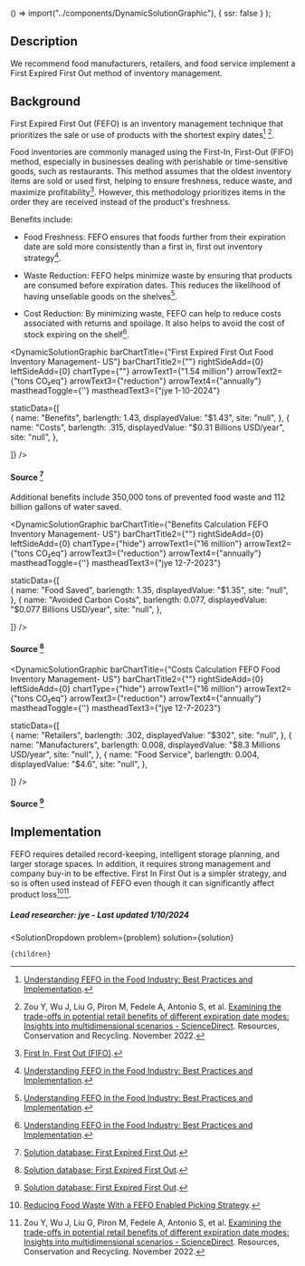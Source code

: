 



  () => import("../components/DynamicSolutionGraphic"),
  { ssr: false }
);




## Description


We recommend food manufacturers, retailers, and food service implement a First Expired First Out method of inventory management.


## Background

First Expired First Out (FEFO) is an inventory management technique that prioritizes the sale or use of products with the shortest expiry dates[^"3"] [^"5"].

Food inventories are commonly managed using the First-In, First-Out (FIFO) method, especially in businesses dealing with perishable or time-sensitive goods, such as restaurants. This method assumes that the oldest inventory items are sold or used first, helping to ensure freshness, reduce waste, and maximize profitability[^"1"]. However, this methodology prioritizes items in the order they are received instead of the product's freshness.




Benefits include:


- Food Freshness: FEFO ensures that foods further from their expiration date are sold more consistently than a first in, first out inventory strategy[^"3"].

- Waste Reduction: FEFO helps minimize waste by ensuring that products are consumed before expiration dates. This reduces the likelihood of having unsellable goods on the shelves[^"3"].

- Cost Reduction: By minimizing waste, FEFO can help to reduce costs associated with returns and spoilage. It also helps to avoid the cost of stock expiring on the shelf[^"3"].


<DynamicSolutionGraphic
  barChartTitle={"First Expired First Out Food Inventory Management- US"}
  barChartTitle2={""}
  rightSideAdd={0}
  leftSideAdd={0}
  chartType={""}
  arrowText1={"1.54 million"}
  arrowText2={"tons CO₂eq"}
  arrowText3={"reduction"}
  arrowText4={"annually"}
  mastheadToggle={''}
  mastheadText3={"jye 1-10-2024"}
 
 
  staticData={[  
     {
      name: "Benefits",
      barlength: 1.43,
      displayedValue: "$1.43",
      site: "null",
    },
    {
      name: "Costs",
      barlength: .315,
      displayedValue: "$0.31 Billions USD/year",
      site: "null",
    },
       
  ]}
/>
#### Source [^"2"]


Additional benefits include 350,000 tons of prevented food waste and 112 billion gallons of water saved.




<DynamicSolutionGraphic
  barChartTitle={"Benefits Calculation FEFO Inventory Management- US"}
  barChartTitle2={""}
  rightSideAdd={0}
  leftSideAdd={0}
  chartType={"hide"}
  arrowText1={"16 million"}
  arrowText2={"tons CO₂eq"}
  arrowText3={"reduction"}
  arrowText4={"annually"}
  mastheadToggle={''}
  mastheadText3={"jye 12-7-2023"}
 
 
  staticData={[  
     {
      name: "Food Saved",
      barlength: 1.35,
      displayedValue: "$1.35",
      site: "null",
    },
    {
      name: "Avoided Carbon Costs",
      barlength: 0.077,
      displayedValue: "$0.077 Billions USD/year",
      site: "null",
    },
       
  ]}
/>
#### Source [^"2"]


<DynamicSolutionGraphic
  barChartTitle={"Costs Calculation FEFO Food Inventory Management- US"}
  barChartTitle2={""}
  rightSideAdd={0}
  leftSideAdd={0}
  chartType={"hide"}
  arrowText1={"16 million"}
  arrowText2={"tons CO₂eq"}
  arrowText3={"reduction"}
  arrowText4={"annually"}
  mastheadToggle={''}
  mastheadText3={"jye 12-7-2023"}
 
 
  staticData={[  
     {
      name: "Retailers",
      barlength: .302,
      displayedValue: "$302",
      site: "null",
    },
    {
      name: "Manufacturers",
      barlength: 0.008,
      displayedValue: "$8.3 Millions USD/year",
      site: "null",
    },
        {
      name: "Food Service",
      barlength: 0.004,
      displayedValue: "$4.6",
      site: "null",
    },
       
  ]}
/>
#### Source [^"2"]

## Implementation

FEFO requires detailed record-keeping, intelligent storage planning, and larger storage spaces. In addition, it requires strong management and company buy-in to be effective. First In First Out is a simpler strategy, and so is often used instead of FEFO even though it can significantly affect product loss[^"4"][^"5"].





##### Lead researcher: jye - Last updated 1/10/2024


[^"1"]:  [First In, First Out (FIFO)](https://www.statefoodsafety.com/Resources/Resources/april-cartoon-first-in-first-out-fifo).
[^"2"]:  [Solution database: First Expired First Out](https://insights-engine.refed.org/solution-database/first-expired-first-out).
[^"3"]:  [Understanding FEFO in the Food Industry: Best Practices and Implementation](https://www.inecta.com/blog/understanding-fefo-method-in-the-food-industry-importance-best-practices-and-implementation).
[^"4"]:  [Reducing Food Waste With a FEFO Enabled Picking Strategy](https://blog.vision33.com/reducing-food-waste-with-a-fefo-enabled-picking-strategy).
[^"5"]: Zou Y, Wu J, Liu G, Piron M, Fedele A, Antonio S, et al.  [Examining the trade-offs in potential retail benefits of different expiration date modes: Insights into multidimensional scenarios - ScienceDirect](https://www.sciencedirect.com/science/article/abs/pii/S0921344922003548). Resources, Conservation and Recycling. November 2022.




  <SolutionDropdown
    problem={problem}
    solution={solution}
  >
    {children}
  </SolutionDropdown>



